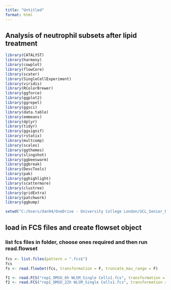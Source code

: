 ```yaml
---
title: "Untitled"
format: html
---
```


## Analysis of neutrophil subsets after lipid treatment

```r
library(CATALYST)
library(harmony)
library(cowplot)
library(flowCore)
library(scater)
library(SingleCellExperiment)
library(viridis)
library(RColorBrewer)
library(ggforce)
library(ggplot2)
library(ggrepel)
library(ggsci)
library(data.table)
library(emmeans)
library(dplyr)
library(tidyr)
library(ggsignif)
library(rstatix)
library(multcomp)
library(scales)
library(ggthemes)
library(slingshot)
library(ggbeeswarm)
library(ggbreak)
library(DescTools)
library(pak)
library(gghighlight)
library(scattermore)
library(clustree)
library(gridExtra)
library(patchwork)
library(ggbump)
```

```r
setwd("C:/Users/dan94/OneDrive - University College London/UCL_Senior_Research_Fellow/Neutrophil_lipids/GSK_3uM")
```

## load in FCS files and create flowset object
### list fcs files in folder, choose ones required and then run read.flowset
```r
fcs <- list.files(pattern = ".fcs$")
fcs
fs <- read.flowSet(fcs, transformation = F, truncate_max_range = F)
```
```r
f1 <- read.FCS("rep1_DMSO_6h WLSM_Single Cells1.fcs", transformation = FALSE)
f2 <- read.FCS("rep1_DMSO_22h WLSM_Single Cells1.fcs", transformation = FALSE)
```